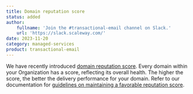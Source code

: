 ```yaml
---
title: Domain reputation score
status: added
author:
    fullname: 'Join the #transactional-email channel on Slack.'
    url: 'https://slack.scaleway.com/'
date: 2023-11-20
category: managed-services
product: transactional-email
---
```


We have recently introduced [domain reputation score](/managed-services/transactional-email/concepts/#reputation-score). Every domain within your Organization has a score, reflecting its overall health. The higher the score, the better the delivery performance for your domain. Refer to our documentation for [guidelines on maintaining a favorable reputation score](/managed-services/transactional-email/reference-content/understanding-tem-reputation-score/).

